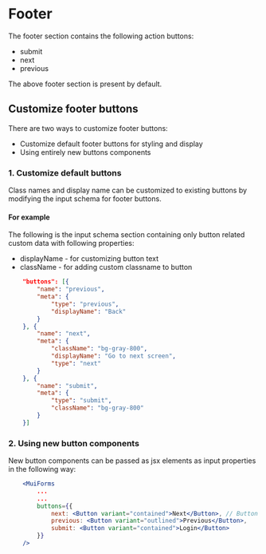 # Footer

The footer section contains the following action buttons:

-   submit
-   next
-   previous

The above footer section is present by default.

## Customize footer buttons

There are two ways to customize footer buttons:

-   Customize default footer buttons for styling and display
-   Using entirely new buttons components

### 1. Customize default buttons

Class names and display name can be customized to existing buttons by modifying the input schema for footer buttons.

#### For example

The following is the input schema section containing only button related custom data with following properties:

-   displayName - for customizing button text
-   className - for adding custom classname to button

```json
    "buttons": [{
        "name": "previous",
        "meta": {
            "type": "previous",
            "displayName": "Back"
        }
    }, {
        "name": "next",
        "meta": {
            "className": "bg-gray-800",
            "displayName": "Go to next screen",
            "type": "next"
        }
    }, {
        "name": "submit",
        "meta": {
            "type": "submit",
            "className": "bg-gray-800"
        }
    }]
```

### 2. Using new button components

New button components can be passed as jsx elements as input properties in the following way:

```jsx
    <MuiForms
        ...
        ...
        buttons={{
            next: <Button variant="contained">Next</Button>, // Button is a third party component or custom button component
            previous: <Button variant="outlined">Previous</Button>,
            submit: <Button variant="contained">Login</Button>
        }}
    />
```
